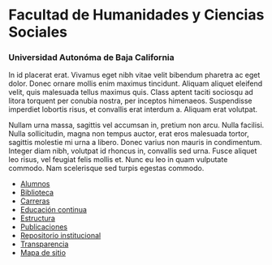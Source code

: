 = Facultad de Humanidades y Ciencias Sociales =
=== Universidad Autonóma de Baja California ===

In id placerat erat. Vivamus eget nibh vitae velit bibendum pharetra ac eget dolor. Donec ornare mollis enim maximus tincidunt. Aliquam aliquet eleifend velit, quis malesuada tellus maximus quis. Class aptent taciti sociosqu ad litora torquent per conubia nostra, per inceptos himenaeos. Suspendisse imperdiet lobortis risus, et convallis erat interdum a. Aliquam erat volutpat.

Nullam urna massa, sagittis vel accumsan in, pretium non arcu. Nulla facilisi. Nulla sollicitudin, magna non tempus auctor, erat eros malesuada tortor, sagittis molestie mi urna a libero. Donec varius non mauris in condimentum. Integer diam nibh, volutpat id rhoncus in, convallis sed urna. Fusce aliquet leo risus, vel feugiat felis mollis et. Nunc eu leo in quam vulputate commodo. Nam scelerisque sed turpis egestas commodo.

* [[Alumnos]]
* [[uabc.mx/biblioteca|Biblioteca]]
* [[Carreras]]
* [[Educación continua]]
* [[Estructura]]
* [[Publicaciones]]
* [[Repositorio institucional]]
* [[Transparencia]]
* [[Mapa de sitio]]
